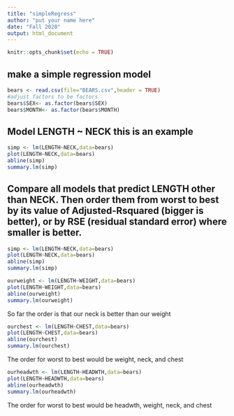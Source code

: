 ```yaml
---
title: "simpleRegress"
author: "put your name here"
date: "Fall 2020"
output: html_document
---
```


```r
knitr::opts_chunk$set(echo = TRUE)
```

## make a simple regression model

```r
bears <- read.csv(file="BEARS.csv",header = TRUE)
#adjust factors to be factors
bears$SEX<- as.factor(bears$SEX)
bears$MONTH<- as.factor(bears$MONTH)
```

## Model LENGTH ~ NECK  this is an example  

```r
simp <- lm(LENGTH~NECK,data=bears)
plot(LENGTH~NECK,data=bears)
abline(simp)
summary.lm(simp)
```


## Compare all models that predict LENGTH other than NECK. Then order them from worst to best by its value of Adjusted-Rsquared (bigger is better), or by RSE (residual standard error) where smaller is better. 
```r
simp <- lm(LENGTH~NECK,data=bears)
plot(LENGTH~NECK,data=bears)
abline(simp)
summary.lm(simp)
```

```r
ourweight <- lm(LENGTH~WEIGHT,data=bears)
plot(LENGTH~WEIGHT,data=bears)
abline(ourweight)
summary.lm(ourweight)
```

So far the order is that our neck is better than our weight

```r
ourchest <- lm(LENGTH~CHEST,data=bears)
plot(LENGTH~CHEST,data=bears)
abline(ourchest)
summary.lm(ourchest)
```

The order for worst to best would be weight, neck, and chest

```r
ourheadwth <- lm(LENGTH~HEADWTH,data=bears)
plot(LENGTH~HEADWTH,data=bears)
abline(ourheadwth)
summary.lm(ourheadwth)
```

The order for worst to best would be headwth, weight, neck, and chest

